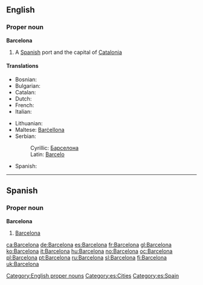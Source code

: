 ==English==

===Proper noun===
{{wikipedia}}
'''Barcelona'''

# A [[Spanish]] port and the capital of [[Catalonia]]

====Translations====
{{trans-top|capital of Catalonia}}
* Bosnian: {{t-|bs|Barselona|f}}
* Bulgarian: {{t-|bg|Барселона|f|sc=Cyrl}}
* Catalan: {{t+|ca|Barcelona|f}}
* Dutch: {{t-|nl|Barcelona|n}}
* French: {{t+|fr|Barcelone}}
* Italian: {{t-|it|Barcellona|f}}
{{trans-mid}}
* Lithuanian: {{t-|lt|Barselona|f|xs=Lithuanian}}
* Maltese: [[Barċellona]]
* Serbian:
*: Cyrillic: [[Барселона]] {{f}}
*: Latin: [[Barcelo]] {{f}}
* Spanish: {{t+|es|Barcelona}}
{{trans-bottom}}

[[Category:English proper nouns]]

----

==Spanish==

===Proper noun===
'''Barcelona'''

# [[#English|Barcelona]]

[[Category:es:Cities]]
[[Category:es:Spain]]

[[ca:Barcelona]]
[[de:Barcelona]]
[[es:Barcelona]]
[[fr:Barcelona]]
[[gl:Barcelona]]
[[ko:Barcelona]]
[[it:Barcelona]]
[[hu:Barcelona]]
[[no:Barcelona]]
[[oc:Barcelona]]
[[pl:Barcelona]]
[[pt:Barcelona]]
[[ru:Barcelona]]
[[sl:Barcelona]]
[[fi:Barcelona]]
[[uk:Barcelona]]